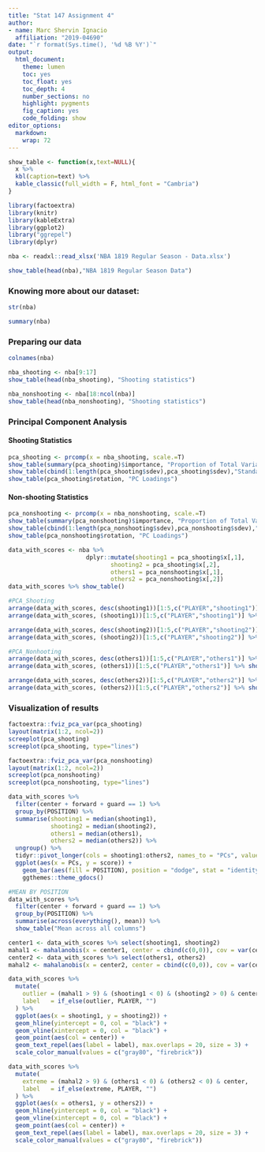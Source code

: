 ```yaml
---
title: "Stat 147 Assignment 4"
author:
- name: Marc Shervin Ignacio
  affiliation: "2019-04690"
date: "`r format(Sys.time(), '%d %B %Y')`"
output:
  html_document:
    theme: lumen
    toc: yes
    toc_float: yes
    toc_depth: 4
    number_sections: no
    highlight: pygments
    fig_caption: yes
    code_folding: show
editor_options:
  markdown:
    wrap: 72
---
```

```r
show_table <- function(x,text=NULL){
  x %>%
  kbl(caption=text) %>%
  kable_classic(full_width = F, html_font = "Cambria")
}
```

```r
library(factoextra)
library(knitr)
library(kableExtra)
library(ggplot2)
library("ggrepel")
library(dplyr)
```

```r
nba <- readxl::read_xlsx('NBA 1819 Regular Season - Data.xlsx')

show_table(head(nba),"NBA 1819 Regular Season Data")
```
### Knowing more about our dataset:
```r
str(nba)
```

```r
summary(nba)
```
### Preparing our data
```r
colnames(nba)
```

```r
nba_shooting <- nba[9:17]
show_table(head(nba_shooting), "Shooting statistics")

nba_nonshooting <- nba[18:ncol(nba)]
show_table(head(nba_nonshooting), "Shooting statistics")
```




### Principal Component Analysis

#### Shooting Statistics
```r
pca_shooting <- prcomp(x = nba_shooting, scale.=T)
show_table(summary(pca_shooting)$importance, "Proportion of Total Variance retained per PC")
show_table(cbind(1:length(pca_shooting$sdev),pca_shooting$sdev),"Standard deviation of components")
show_table(pca_shooting$rotation, "PC Loadings")
```

#### Non-shooting Statistics
```r
pca_nonshooting <- prcomp(x = nba_nonshooting, scale.=T)
show_table(summary(pca_nonshooting)$importance, "Proportion of Total Variance retained per PC")
show_table(cbind(1:length(pca_nonshooting$sdev),pca_nonshooting$sdev),"Standard deviation of components")
show_table(pca_nonshooting$rotation, "PC Loadings")

```

```r
data_with_scores <- nba %>%
                      dplyr::mutate(shooting1 = pca_shooting$x[,1],
                             shooting2 = pca_shooting$x[,2],
                             others1 = pca_nonshooting$x[,1],
                             others2 = pca_nonshooting$x[,2])
data_with_scores %>% show_table()
```
```r
#PCA_Shooting
arrange(data_with_scores, desc(shooting1))[1:5,c("PLAYER","shooting1")] %>% show_table("Top 5 for Shooting1")
arrange(data_with_scores, (shooting1))[1:5,c("PLAYER","shooting1")] %>% show_table("Last 5 for Shooting1")

arrange(data_with_scores, desc(shooting2))[1:5,c("PLAYER","shooting2")] %>% show_table("Top 5 for Shooting2")
arrange(data_with_scores, (shooting2))[1:5,c("PLAYER","shooting2")] %>% show_table("Last 5 for Shooting2")
```
```r
#PCA_Nonhooting
arrange(data_with_scores, desc(others1))[1:5,c("PLAYER","others1")] %>% show_table("Top 5 for others1")
arrange(data_with_scores, (others1))[1:5,c("PLAYER","others1")] %>% show_table("Last 5 for others1")

arrange(data_with_scores, desc(others2))[1:5,c("PLAYER","others2")] %>% show_table("Top 5 for others2")
arrange(data_with_scores, (others2))[1:5,c("PLAYER","others2")] %>% show_table("Last 5 for others2")
```


### Visualization of results
```r
factoextra::fviz_pca_var(pca_shooting)
layout(matrix(1:2, ncol=2))
screeplot(pca_shooting)
screeplot(pca_shooting, type="lines")

```

```r
factoextra::fviz_pca_var(pca_nonshooting)
layout(matrix(1:2, ncol=2))
screeplot(pca_nonshooting)
screeplot(pca_nonshooting, type="lines")
```


```r
data_with_scores %>%
  filter(center + forward + guard == 1) %>%
  group_by(POSITION) %>%
  summarise(shooting1 = median(shooting1),
            shooting2 = median(shooting2),
            others1 = median(others1),
            others2 = median(others2)) %>%
  ungroup() %>%
  tidyr::pivot_longer(cols = shooting1:others2, names_to = "PCs", values_to = "score") %>%
  ggplot(aes(x = PCs, y = score)) +
    geom_bar(aes(fill = POSITION), position = "dodge", stat = "identity") +
    ggthemes::theme_gdocs()
```

```r
#MEAN BY POSITION
data_with_scores %>%
  filter(center + forward + guard == 1) %>%
  group_by(POSITION) %>%
  summarise(across(everything(), mean)) %>%
  show_table("Mean across all columns")

```



```r
center1 <- data_with_scores %>% select(shooting1, shooting2)
mahal1 <- mahalanobis(x = center1, center = cbind(c(0,0)), cov = var(center1))
center2 <- data_with_scores %>% select(others1, others2)
mahal2 <- mahalanobis(x = center2, center = cbind(c(0,0)), cov = var(center2))
```

```r
data_with_scores %>%
  mutate(
    outlier = (mahal1 > 9) & (shooting1 < 0) & (shooting2 > 0) & center,
    label   = if_else(outlier, PLAYER, "")
  ) %>%
  ggplot(aes(x = shooting1, y = shooting2)) +
  geom_hline(yintercept = 0, col = "black") +
  geom_vline(xintercept = 0, col = "black") +
  geom_point(aes(col = center)) +
  geom_text_repel(aes(label = label), max.overlaps = 20, size = 3) +
  scale_color_manual(values = c("gray80", "firebrick"))
```

```r
data_with_scores %>%
  mutate(
    extreme = (mahal2 > 9) & (others1 < 0) & (others2 < 0) & center,
    label   = if_else(extreme, PLAYER, "")
  ) %>%
  ggplot(aes(x = others1, y = others2)) +
  geom_hline(yintercept = 0, col = "black") +
  geom_vline(xintercept = 0, col = "black") +
  geom_point(aes(col = center)) +
  geom_text_repel(aes(label = label), max.overlaps = 20, size = 3) +
  scale_color_manual(values = c("gray80", "firebrick"))
```

